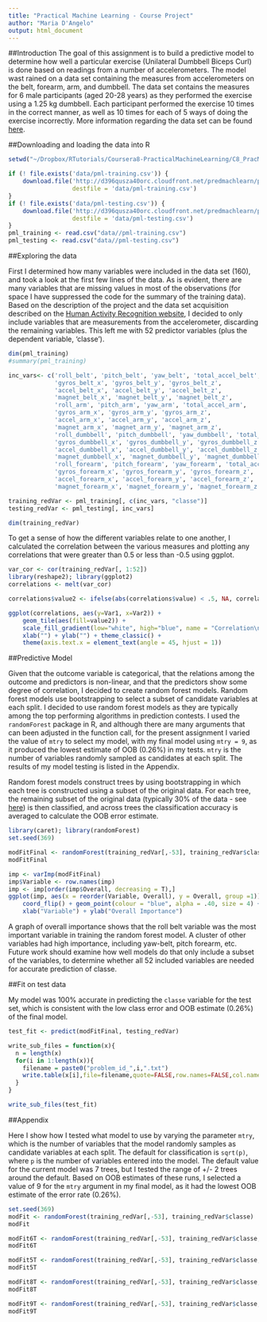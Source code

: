 ```yaml
---
title: "Practical Machine Learning - Course Project"
author: "Maria D'Angelo"
output: html_document
---
```


##Introduction
The goal of this assignment is to build a predictive model to determine how well a particular exercise (Unilateral Dumbbell Biceps Curl) is done based on readings from a number of accelerometers. The model wast rained on a data set containing the measures from accelerometers on the belt, forearm, arm, and dumbbell. The data set contains the measures for 6 male participants (aged 20-28 years) as they performed the exercise using a 1.25 kg dumbbell. Each participant performed the exercise 10 times in the correct manner, as well as 10 times for each of 5 ways of doing the exercise incorrectly. More information regarding the data set can be found [here]( http://groupware.les.inf.puc-rio.br/har).

##Downloading and loading the data into R
```r
setwd("~/Dropbox/RTutorials/Coursera8-PracticalMachineLearning/C8_PracMachLearn/")

if (! file.exists('data/pml-training.csv')) {
    download.file('http://d396qusza40orc.cloudfront.net/predmachlearn/pml-training.csv',
                  destfile = 'data/pml-training.csv')
}
if (! file.exists('data/pml-testing.csv')) { 
    download.file('http://d396qusza40orc.cloudfront.net/predmachlearn/pml-testing.csv',
                  destfile = 'data/pml-testing.csv')
}
pml_training <- read.csv("data//pml-training.csv")
pml_testing <- read.csv("data//pml-testing.csv")
```


##Exploring the data

First I determined how many variables were included in the data set (160), and took a look at the first few lines of the data. As is evident, there are many variables that are missing values in most of the observations (for space I have suppressed the code for the summary of the training data). Based on the description of the project and the data set acquisition described on the [Human Activity Recognition website](http://groupware.les.inf.puc-rio.br/har), I decided to only include variables that are measurements from the accelerometer, discarding the remaining variables. This left me with 52 predictor variables (plus the dependent variable, 'classe').

```r
dim(pml_training)
#summary(pml_training)

inc_vars<- c('roll_belt', 'pitch_belt', 'yaw_belt', 'total_accel_belt',
             'gyros_belt_x', 'gyros_belt_y', 'gyros_belt_z',
             'accel_belt_x', 'accel_belt_y', 'accel_belt_z',
             'magnet_belt_x', 'magnet_belt_y', 'magnet_belt_z',
             'roll_arm', 'pitch_arm', 'yaw_arm', 'total_accel_arm',
             'gyros_arm_x', 'gyros_arm_y', 'gyros_arm_z',
             'accel_arm_x', 'accel_arm_y', 'accel_arm_z',
             'magnet_arm_x', 'magnet_arm_y', 'magnet_arm_z',
             'roll_dumbbell', 'pitch_dumbbell', 'yaw_dumbbell', 'total_accel_dumbbell',
             'gyros_dumbbell_x', 'gyros_dumbbell_y', 'gyros_dumbbell_z',
             'accel_dumbbell_x', 'accel_dumbbell_y', 'accel_dumbbell_z',
             'magnet_dumbbell_x', 'magnet_dumbbell_y', 'magnet_dumbbell_z',
             'roll_forearm', 'pitch_forearm', 'yaw_forearm', 'total_accel_forearm',
             'gyros_forearm_x', 'gyros_forearm_y', 'gyros_forearm_z',
             'accel_forearm_x', 'accel_forearm_y', 'accel_forearm_z',
             'magnet_forearm_x', 'magnet_forearm_y', 'magnet_forearm_z')

training_redVar <- pml_training[, c(inc_vars, "classe")]
testing_redVar <- pml_testing[, inc_vars]

dim(training_redVar)
```

To get a sense of how the different variables relate to one another, I calculated the correlation between the various measures and plotting any correlations that were greater than 0.5 or less than -0.5 using ggplot.

```r
var_cor <- cor(training_redVar[, 1:52])
library(reshape2); library(ggplot2)
correlations <- melt(var_cor)

correlations$value2 <- ifelse(abs(correlations$value) < .5, NA, correlations$value)

ggplot(correlations, aes(y=Var1, x=Var2)) +
    geom_tile(aes(fill=value2)) + 
    scale_fill_gradient(low="white", high="blue", name = "Correlation\nCoefficient") +
    xlab("") + ylab("") + theme_classic() +
    theme(axis.text.x = element_text(angle = 45, hjust = 1)) 
```

##Predictive Model

Given that the outcome variable is categorical, that the relations among the outcome and predictors is non-linear, and that the predictors show some degree of correlation, I decided to create random forest models. Random forest models use bootstrapping to select a subset of candidate variables at each split. I decided to use random forest models as they are typically among the top performing algorithms in prediction contests. I used the `randomForest` package in R, and although there are many arguments that can been adjusted in the function call, for the present assignment I varied the value of `mtry` to select my model, with my final model using `mtry = 9`, as it produced the lowest estimate of OOB (0.26%) in my tests. `mtry` is the number of variables randomly sampled as candidates at each split. The results of my model testing is listed in the Appendix.

Random forest models construct trees by using bootstrapping in which each tree is constructed using a subset of the original data. For each tree, the remaining subset of the original data (typically 30% of the data - see [here](https://www.stat.berkeley.edu/~breiman/RandomForests/cc_home.htm#ooberr)) is then classified, and across trees the classification accuracy is averaged to calculate the OOB error estimate. 

```r
library(caret); library(randomForest)
set.seed(369)

modFitFinal <- randomForest(training_redVar[,-53], training_redVar$classe, mtry=9)
modFitFinal

imp <- varImp(modFitFinal)
imp$Variable <- row.names(imp)
imp <- imp[order(imp$Overall, decreasing = T),]
ggplot(imp, aes(x = reorder(Variable, Overall), y = Overall, group =1)) + theme_classic() +
    coord_flip() + geom_point(colour = "blue", alpha = .40, size = 4) +
    xlab("Variable") + ylab("Overall Importance")
```

A graph of overall importance shows that the roll belt variable was the most important variable in training the random forest model. A cluster of other variables had high importance, including yaw-belt, pitch forearm, etc. Future work should examine how well models do that only include a subset of the variables, to determine whether all 52 included variables are needed for accurate prediction of classe. 

##Fit on test data

My model was 100% accurate in predicting the `classe` variable for the test set, which is consistent with the low class error and OOB estimate (0.26%) of the final model.

```r
test_fit <- predict(modFitFinal, testing_redVar)

write_sub_files = function(x){
  n = length(x)
  for(i in 1:length(x)){
    filename = paste0("problem_id_",i,".txt")
    write.table(x[i],file=filename,quote=FALSE,row.names=FALSE,col.names=FALSE)
  }
}

write_sub_files(test_fit)
```


##Appendix 

Here I show how I tested what model to use by varying the parameter `mtry`, which is the number of variables that the model randomly samples as candidate variables at each split. The default for classification is `sqrt(p)`, where `p` is the number of variables entered into the model. The default value for the current model was 7 trees, but I tested the range of +/- 2 trees around the default.  Based on OOB estimates of these runs, I selected a value of 9 for the `mtry` argument in my final model, as it had the lowest OOB estimate of the error rate (0.26%).

```r
set.seed(369)
modFit <- randomForest(training_redVar[,-53], training_redVar$classe)
modFit

modFit6T <- randomForest(training_redVar[,-53], training_redVar$classe, mtry=6)
modFit6T

modFit5T <- randomForest(training_redVar[,-53], training_redVar$classe, mtry=5)
modFit5T

modFit8T <- randomForest(training_redVar[,-53], training_redVar$classe, mtry=8)
modFit8T

modFit9T <- randomForest(training_redVar[,-53], training_redVar$classe, mtry=9)
modFit9T

```